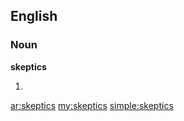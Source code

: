 ==English==

===Noun===
'''skeptics'''

# {{plural of|[[skeptic]]}}

[[ar:skeptics]]
[[my:skeptics]]
[[simple:skeptics]]